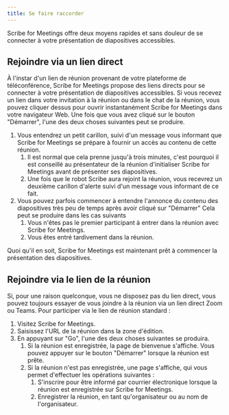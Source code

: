 ```yaml
---
title: Se faire raccorder
---
```



Scribe for Meetings offre deux moyens rapides et sans douleur de se connecter à votre présentation de diapositives accessibles.

## Rejoindre via un lien direct

À l'instar d'un lien de réunion provenant de votre plateforme de téléconférence, Scribe for Meetings propose des liens directs pour se connecter à votre présentation de diapositives accessibles. Si vous recevez un lien dans votre invitation à la réunion ou dans le chat de la réunion, vous pouvez cliquer dessus pour ouvrir instantanément Scribe for Meetings dans votre navigateur Web. Une fois que vous avez cliqué sur le bouton "Démarrer", l'une des deux choses suivantes peut se produire.
1. Vous entendrez un petit carillon, suivi d'un message vous informant que Scribe for Meetings se prépare à fournir un accès au contenu de cette réunion.
    1. Il est normal que cela prenne jusqu'à trois minutes, c'est pourquoi il est conseillé au présentateur de la réunion d'initialiser Scribe for Meetings avant de présenter ses diapositives.
    1. Une fois que le robot Scribe aura rejoint la réunion, vous recevrez un deuxième carillon d'alerte suivi d'un message vous informant de ce fait.
1. Vous pouvez parfois commencer à entendre l'annonce du contenu des diapositives très peu de temps après avoir cliqué sur "Démarrer" Cela peut se produire dans les cas suivants
    1. Vous n'êtes pas le premier participant à entrer dans la réunion avec Scribe for Meetings.
    1. Vous êtes entré tardivement dans la réunion.

Quoi qu'il en soit, Scribe for Meetings est maintenant prêt à commencer la présentation des diapositives.

## Rejoindre via le lien de la réunion

Si, pour une raison quelconque, vous ne disposez pas du lien direct, vous pouvez toujours essayer de vous joindre à la réunion via un lien direct Zoom ou Teams. Pour participer via le lien de réunion standard :
1. Visitez Scribe for Meetings.
1. Saisissez l'URL de la réunion dans la zone d'édition.
1. En appuyant sur "Go", l'une des deux choses suivantes se produira.
    1. Si la réunion est enregistrée, la page de bienvenue s'affiche. Vous pouvez appuyer sur le bouton "Démarrer" lorsque la réunion est prête.
    1. Si la réunion n'est pas enregistrée, une page s'affiche, qui vous permet d'effectuer les opérations suivantes :
        1. S'inscrire pour être informé par courrier électronique lorsque la réunion est enregistrée sur Scribe for Meetings.
        1. Enregistrer la réunion, en tant qu'organisateur ou au nom de l'organisateur.
